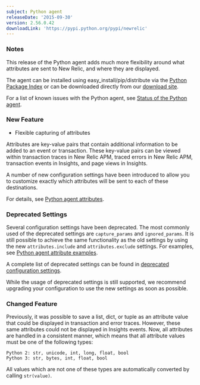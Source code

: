```yaml
---
subject: Python agent
releaseDate: '2015-09-30'
version: 2.56.0.42
downloadLink: 'https://pypi.python.org/pypi/newrelic'
---
```


### Notes

This release of the Python agent adds much more flexibility around what attributes are sent to New Relic, and where they are displayed.

The agent can be installed using easy_install/pip/distribute via the [Python Package Index](https://pypi.python.org/pypi/newrelic) or can be downloaded directly from our [download site](http://download.newrelic.com/python_agent/release/).

For a list of known issues with the Python agent, see [Status of the Python agent](https://docs.newrelic.com/docs/python/status-of-python-agent).

### New Feature

* Flexible capturing of attributes

Attributes are key-value pairs that contain additional information to be added to an event or transaction. These key-value pairs can be viewed within transaction traces in New Relic APM, traced errors in New Relic APM, transaction events in Insights, and page views in Insights.

A number of new configuration settings have been introduced to allow you to customize exactly which attributes will be sent to each of these destinations.

For details, see [Python agent attributes](https://docs.newrelic.com/docs/agents/python-agent/attributes/python-agent-attributes).

### Deprecated Settings

Several configuration settings have been deprecated. The most commonly used of the deprecated settings are `capture_params` and `ignored_params`. It is still possible to achieve the same functionality as the old settings by using the new `attributes.include` and `attributes.exclude` settings. For examples, see [Python agent attribute examples](https://docs.newrelic.com/docs/agents/python-agent/attributes/python-attribute-examples#ex_req_params).

A complete list of deprecated settings can be found in [deprecated configuration settings](https://docs.newrelic.com/docs/agents/python-agent/attributes/enabling-disabling-attributes-python#deprecated).

While the usage of deprecated settings is still supported, we recommend upgrading your configuration to use the new settings as soon as possible.

### Changed Feature

Previously, it was possible to save a list, dict, or tuple as an attribute value that could be displayed in transaction and error traces. However, these same attributes could not be displayed in Insights events. Now, all attributes are handled in a consistent manner, which means that all attribute values must be one of the following types:

```
Python 2: str, unicode, int, long, float, bool
Python 3: str, bytes, int, float, bool
```

All values which are not one of these types are automatically converted by calling `str(value)`.
